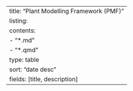 ---
title: "Plant Modelling Framework (PMF)"
listing:
  contents: 
   - "*.md"
   - "*.qmd"
  type: table
  sort: "date desc"
  fields: [title, description]
---